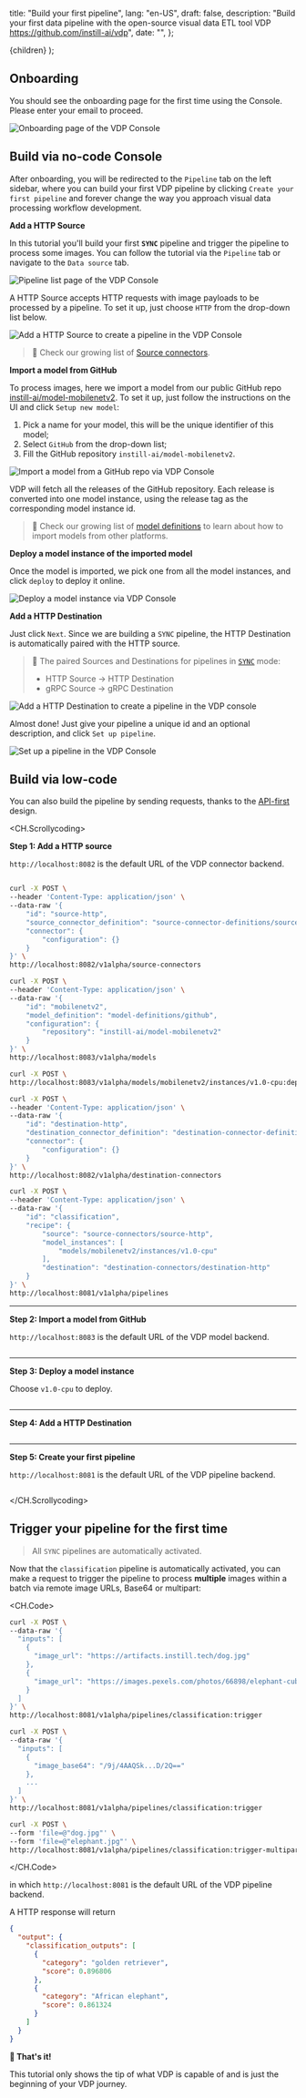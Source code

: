   title: "Build your first pipeline",
  lang: "en-US",
  draft: false,
  description:
    "Build your first data pipeline with the open-source visual data ETL tool VDP https://github.com/instill-ai/vdp",
  date: "",
};

  <DocsLayout meta={meta}>{children}</DocsLayout>
);

## Onboarding

You should see the onboarding page for the first time using the Console. Please enter your email to proceed.

![Onboarding page of the VDP Console](/docs-assets/onboarding.png)

## Build via no-code Console

After onboarding, you will be redirected to the `Pipeline` tab on the left sidebar, where you can build your first VDP pipeline by clicking `Create your first pipeline` and forever change the way you approach visual data processing workflow development.

**Add a HTTP Source**

In this tutorial you'll build your first **`SYNC`** pipeline and trigger the pipeline to process some images.
You can follow the tutorial via the `Pipeline` tab or navigate to the `Data source` tab.

![Pipeline list page of the VDP Console](/docs-assets/pipeline-list-empty.png)

A HTTP Source accepts HTTP requests with image payloads to be processed by a pipeline. To set it up, just choose `HTTP` from the drop-down list below.

![Add a HTTP Source to create a pipeline in the VDP Console](/docs-assets/add-a-source-http.png)

> 📔 Check our growing list of [Source connectors](/docs/connectors/overview).

**Import a model from GitHub**

To process images, here we import a model from our public GitHub repo [instill-ai/model-mobilenetv2](https://github.com/instill-ai/model-mobilenetv2). To set it up, just follow the instructions on the UI and click `Setup new model`:

1. Pick a name for your model, this will be the unique identifier of this model;
2. Select `GitHub` from the drop-down list;
3. Fill the GitHub repository `instill-ai/model-mobilenetv2`.

![Import a model from a GitHub repo via VDP Console](/docs-assets/add-a-model.png)

VDP will fetch all the releases of the GitHub repository. Each release is converted into one model instance, using the release tag as the corresponding model instance id.

> 📔 Check our growing list of [model definitions](/docs/import-models/overview) to learn about how to import models from other platforms.

**Deploy a model instance of the imported model**

Once the model is imported, we pick one from all the model instances, and click `deploy` to deploy it online.

![Deploy a model instance via VDP Console](/docs-assets/deploy-a-model-instance.png)

**Add a HTTP Destination**

Just click `Next`. Since we are building a `SYNC` pipeline, the HTTP Destination is automatically paired with the HTTP source.

> 📔 The paired Sources and Destinations for pipelines in [`SYNC`](/docs/core-concepts/pipeline#sync-mode) mode:
>
> - HTTP Source → HTTP Destination
> - gRPC Source → gRPC Destination

![Add a HTTP Destination to create a pipeline in the VDP console](/docs-assets/add-a-destination-http.png)

Almost done! Just give your pipeline a unique id and an optional description, and click `Set up pipeline`.

![Set up a pipeline in the VDP Console](/docs-assets/set-up-a-pipeline.png)

## Build via low-code

You can also build the pipeline by sending requests, thanks to the [API-first](/docs/core-concepts/overview#api) design.

<CH.Scrollycoding>

**Step 1: Add a HTTP source**

`http://localhost:8082` is the default URL of the VDP connector backend.

```bash focus=1:11

curl -X POST \
--header 'Content-Type: application/json' \
--data-raw '{
    "id": "source-http",
    "source_connector_definition": "source-connector-definitions/source-http",
    "connector": {
        "configuration": {}
    }
}' \
http://localhost:8082/v1alpha/source-connectors

curl -X POST \
--header 'Content-Type: application/json' \
--data-raw '{
    "id": "mobilenetv2",
    "model_definition": "model-definitions/github",
    "configuration": {
        "repository": "instill-ai/model-mobilenetv2"
    }
}' \
http://localhost:8083/v1alpha/models

curl -X POST \
http://localhost:8083/v1alpha/models/mobilenetv2/instances/v1.0-cpu:deploy

curl -X POST \
--header 'Content-Type: application/json' \
--data-raw '{
    "id": "destination-http",
    "destination_connector_definition": "destination-connector-definitions/destination-http",
    "connector": {
        "configuration": {}
    }
}' \
http://localhost:8082/v1alpha/destination-connectors

curl -X POST \
--header 'Content-Type: application/json' \
--data-raw '{
    "id": "classification",
    "recipe": {
        "source": "source-connectors/source-http",
        "model_instances": [
            "models/mobilenetv2/instances/v1.0-cpu"
        ],
        "destination": "destination-connectors/destination-http"
    }
}' \
http://localhost:8081/v1alpha/pipelines

```

---

**Step 2: Import a model from GitHub**

`http://localhost:8083` is the default URL of the VDP model backend.

```bash focus=13:22

```

---

**Step 3: Deploy a model instance**

Choose `v1.0-cpu` to deploy.

```bash focus=24:25

```

---

**Step 4: Add a HTTP Destination**

```bash focus=27:36

```

---

**Step 5: Create your first pipeline**

`http://localhost:8081` is the default URL of the VDP pipeline backend.

```bash focus=38:51

```

</CH.Scrollycoding>

## Trigger your pipeline for the first time

> All `SYNC` pipelines are automatically activated.

Now that the `classification` pipeline is automatically activated, you can make a request to trigger the pipeline to process **multiple** images within a batch via remote image URLs, Base64 or multipart:

<CH.Code>

```bash remote
curl -X POST \
--data-raw '{
  "inputs": [
    {
      "image_url": "https://artifacts.instill.tech/dog.jpg"
    },
    {
      "image_url": "https://images.pexels.com/photos/66898/elephant-cub-tsavo-kenya-66898.jpeg"
    }
  ]
}' \
http://localhost:8081/v1alpha/pipelines/classification:trigger
```

```bash base64
curl -X POST \
--data-raw '{
  "inputs": [
    {
      "image_base64": "/9j/4AAQSk...D/2Q=="
    },
    ...
  ]
}' \
http://localhost:8081/v1alpha/pipelines/classification:trigger
```

```bash multipart
curl -X POST \
--form 'file=@"dog.jpg"' \
--form 'file=@"elephant.jpg"' \
http://localhost:8081/v1alpha/pipelines/classification:trigger-multipart
```

</CH.Code>

in which `http://localhost:8081` is the default URL of the VDP pipeline backend.

A HTTP response will return

```json
{
  "output": {
    "classification_outputs": [
      {
        "category": "golden retriever",
        "score": 0.896806
      },
      {
        "category": "African elephant",
        "score": 0.861324
      }
    ]
  }
}
```

**🙌 That's it!**

This tutorial only shows the tip of what VDP is capable of and is just the beginning of your VDP journey.
